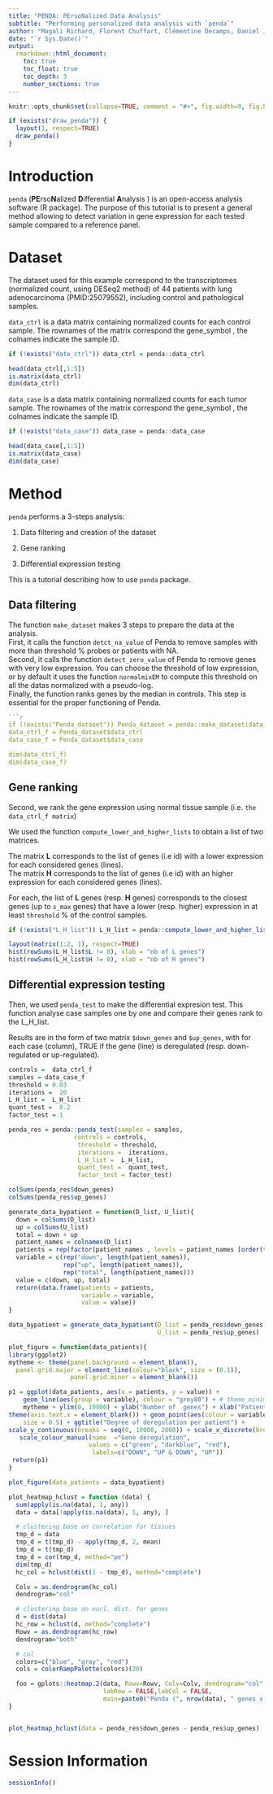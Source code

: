 ```yaml
---
title: "PENDA: PErsoNalized Data Analysis"
subtitle: "Performing personalized data analysis with `penda`"
author: "Magali Richard, Florent Chuffart, Clémentine Decamps, Daniel Jost"
date: "`r Sys.Date()`"
output: 
  rmarkdown::html_document:
    toc: true
    toc_float: true
    toc_depth: 3
    number_sections: true
---
```


```r
knitr::opts_chunk$set(collapse=TRUE, comment = "#>", fig.width=9, fig.height=6, eval=TRUE, echo=FALSE, results="hide", dpi=75)
```  

```r
if (exists("draw_penda")) {
  layout(1, respect=TRUE)
  draw_penda()
}
```


# Introduction

`penda` (**PE**rso**N**alized **D**ifferential **A**nalysis ) is an open-access analysis software (R package). The purpose of this tutorial is to present a general method allowing to detect variation in gene expression for each tested sample compared to a reference panel.  

# Dataset

The dataset used for this example correspond to the transcriptomes (normalized count, using DESeq2 method) of 44 patients with lung adenocarcinoma (PMID:25079552), including control and pathological samples. 

`data_ctrl` is a data matrix containing normalized counts for each control sample. 
The rownames of the matrix correspond the gene_symbol , the colnames indicate the sample ID.

```r
if (!exists("data_ctrl")) data_ctrl = penda::data_ctrl

head(data_ctrl[,1:5])
is.matrix(data_ctrl)
dim(data_ctrl)
```

`data_case` is a data matrix containing normalized counts for each tumor sample. 
The rownames of the matrix correspond the gene_symbol , the colnames indicate the sample ID.

```r
if (!exists("data_case")) data_case = penda::data_case

head(data_case[,1:5])
is.matrix(data_case)
dim(data_case)
```


# Method

`penda` performs a 3-steps analysis: 

1. Data filtering and creation of the dataset

2. Gene ranking

3. Differential expression testing

This is a tutorial describing how to use `penda` package.

## Data filtering

The function `make_dataset` makes 3 steps to prepare the data at the analysis.  <br/>
First, it calls the function `detct_na_value` of Penda to remove samples with more than threshold % probes or patients with NA.  <br/>
Second, it calls the function `detect_zero_value` of Penda to remove genes with very low expression. You can choose the threshold of low expression, or by default it uses the function `normalmixEM` to compute this threshold on all the datas normalized with a pseudo-log.  <br/>
Finally, the function ranks genes by the median in controls. This step is essential for the proper functioning of Penda.

```r


```r
if (!exists("Penda_dataset")) Penda_dataset = penda::make_dataset(data_ctrl, data_case, detectlowvalue = TRUE, detectNA = TRUE, threshold = 0.99)
data_ctrl_f = Penda_dataset$data_ctrl
data_case_f = Penda_dataset$data_case

dim(data_ctrl_f)
dim(data_case_f)
```

## Gene ranking

Second, we rank the gene expression using normal tissue sample (i.e. `the data_ctrl_f matrix`)

We used the function `compute_lower_and_higher_lists` to obtain a list of two matrices. 

The matrix **L** corresponds to the list of genes (i.e id) with a lower expression for each considered genes (lines). <br/>
The matrix **H** corresponds to the list of genes (i.e id) with an higher expression for each considered genes (lines).

For each, the list of **L** genes (resp. **H** genes) corresponds to the closest genes (up to `s_max` genes) that have a lower (resp. higher) expression in at least `threshold` % of the control samples. 

```r
if (!exists("L_H_list")) L_H_list = penda::compute_lower_and_higher_lists(data_ctrl_f, threshold = 0.99, s_max = 50)

layout(matrix(1:2, 1), respect=TRUE)
hist(rowSums(L_H_list$L != 0), xlab = "nb of L genes")
hist(rowSums(L_H_list$H != 0), xlab = "nb of H genes")
```

## Differential expression testing

Then, we used  `penda_test` to make the differential expresion test. This function analyse case samples one by one and compare their genes rank to the L_H_list.

Results are in the form of two matrix `$down_genes` and `$up_genes`, with for each case (column), TRUE if the gene (line) is deregulated (resp. down-regulated or up-regulated). 

```r
controls =  data_ctrl_f
samples = data_case_f
threshold = 0.03 
iterations =  20 
L_H_list =  L_H_list 
quant_test =  0.2
factor_test = 1

penda_res = penda::penda_test(samples = samples, 
                  controls = controls,
                   threshold = threshold, 
                   iterations =  iterations, 
                   L_H_list =  L_H_list, 
                   quant_test =  quant_test,
                   factor_test = factor_test)

colSums(penda_res$down_genes)
colSums(penda_res$up_genes)
```

```r
generate_data_bypatient = function(D_list, U_list){
  down = colSums(D_list)
  up = colSums(U_list)
  total = down + up
  patient_names = colnames(D_list)
  patients = rep(factor(patient_names , levels = patient_names [order(total)]), 3)
  variable = c(rep("down", length(patient_names)),
               rep("up", length(patient_names)),
               rep("total", length(patient_names)))
  value = c(down, up, total)
  return(data.frame(patients = patients,
                    variable = variable,
                    value = value))
}

data_bypatient = generate_data_bypatient(D_list = penda_res$down_genes,
                                         U_list = penda_res$up_genes)

plot_figure = function(data_patients){
library(ggplot2)
mytheme <- theme(panel.background = element_blank(),
  panel.grid.major = element_line(colour="black", size = (0.1)),
                 panel.grid.minor = element_blank())

p1 = ggplot(data_patients, aes(x = patients, y = value)) + 
    geom_line(aes(group = variable), colour = "grey80") + # theme_minimal(base_size = 20) +
    mytheme + ylim(0, 10000) + ylab("Number of  genes") + xlab("Patients") +
theme(axis.text.x = element_blank()) + geom_point(aes(colour = variable), 
    size = 0.5) + ggtitle("Degree of deregulation per patient") +  
scale_y_continuous(breaks = seq(0, 10000, 2000)) + scale_x_discrete(breaks = NULL) +
   scale_colour_manual(name  ="Gene deregulation", 
                      values = c("green", "darkblue", "red"), 
                       labels=c("DOWN", "UP & DOWN", "UP")) 
 return(p1)
}

plot_figure(data_patients = data_bypatient)

```

```r

plot_heatmap_hclust = function (data) {
  sum(apply(is.na(data), 1, any))
  data = data[!apply(is.na(data), 1, any), ]

  # clustering base on correlation for tissues
  tmp_d = data
  tmp_d = t(tmp_d) - apply(tmp_d, 2, mean)
  tmp_d = t(tmp_d)
  tmp_d = cor(tmp_d, method="pe")
  dim(tmp_d)
  hc_col = hclust(dist(1 - tmp_d), method="complete")

  Colv = as.dendrogram(hc_col)
  dendrogram="col"      

  # clustering base on eucl. dist. for genes
  d = dist(data)
  hc_row = hclust(d, method="complete")
  Rowv = as.dendrogram(hc_row)
  dendrogram="both"      

  # col
  colors=c("blue", "gray", "red")
  cols = colorRampPalette(colors)(20)

  foo = gplots::heatmap.2(data, Rowv=Rowv, Colv=Colv, dendrogram="col", trace="none", col=cols,
                          labRow = FALSE,labCol = FALSE,
                          main=paste0("Penda (", nrow(data), " genes x ", ncol(data), " samples)"), mar=c(10,5), useRaster=TRUE)
}


plot_heatmap_hclust(data = penda_res$down_genes - penda_res$up_genes)
```







# Session Information

```r
sessionInfo()
```



